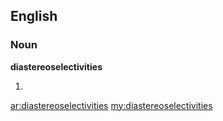 ==English==

===Noun===
'''diastereoselectivities'''

# {{plural of|diastereoselectivity}}

[[ar:diastereoselectivities]]
[[my:diastereoselectivities]]